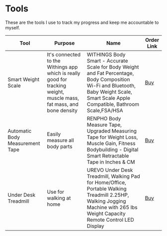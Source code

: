 # Tools
These are the tools I use to track my progress and keep me accountable to myself.

| Tool | Purpose | Name | Order Link |
| ----------- | ----------- | ----------- | ----------- |
| Smart Weight Scale | It's connected to the Withings app which is really good for tracking weight, muscle mass, fat mass, and bone density | WITHINGS Body Smart - Accurate Scale for Body Weight and Fat Percentage, Body Composition Wi-Fi and Bluetooth, Baby Weight Scale, Smart Scale Apple Compatible, Bathroom Scale,FSA/HSA | [Buy](https://www.amazon.com/WITHINGS-Body-Smart-Percentage-Composition/dp/B0C3JNJPZ7/ref=sr_1_3_sspa?&_encoding=UTF8&tag=justdanotes-20&linkCode=ur2&linkId=e9a4d8257038c7e893e6c2f4d1d6f22b&camp=1789&creative=9325) |
| Automatic Body Measurement Tape | Easily measure all body parts | RENPHO Body Measure Tape, Upgraded Measuring Tape for Weight Loss, Muscle Gain, Fitness Bodybuilding - Digital Smart Retractable Tape in Inches & CM | [Buy](https://www.amazon.com/dp/B0C8HTZXD9?psc=1&amp&smid=A1WXKQ3NWKC8WT&amp&ref_=chk_typ_imgToDp&_encoding=UTF8&tag=justdanotes-20&linkCode=ur2&linkId=52cb6a3e34bb1824718294b327f18c33&camp=1789&creative=9325) |
| Under Desk Treadmill | Use for walking at home | UREVO Under Desk Treadmill, Walking Pad for Home/Office, Portable Walking Treadmill 2.25HP, Walking Jogging Machine with 265 lbs Weight Capacity Remote Control LED Display | [Buy](https://www.amazon.com/gp/product/B0BVQMSVM1/ref=ppx_yo_dt_b_search_asin_title?ie=UTF8&amp;th=1&amp;psc=1&_encoding=UTF8&tag=justdanotes-20&linkCode=ur2&linkId=b634a3dfa239ad5d5a7dfa48c52f0ffe&camp=1789&creative=9325) |